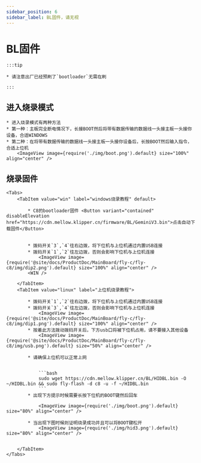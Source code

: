 ```yaml
---
sidebar_position: 6
sidebar_label: BL固件，请无视
---
```



# BL固件

    :::tip

    * 请注意出厂已经预刷了`bootloader`无需在刷

    :::

## 进入烧录模式


    * 进入烧录模式有两种方法
    * 第一种：主板完全断电情况下，长接BOOT然后将带有数据传输的数据线一头接主板一头接你设备，合适WINDOWS
    * 第二种：在将带有数据传输的数据线一头接主板一头接你设备后，长按BOOT然后输入指令，合适上位机
        <ImageView image={require('./img/boot.png').default} size="100%" align="center" />

## 烧录固件
    <Tabs>
        <TabItem value="win" label="windows烧录教程" default>

            * C8的bootloader固件 <Button variant="contained" disableElevation href="https://cdn.mellow.klipper.cn/firmware/BL/GeminiV3.bin">点击自动下载固件</Button>


            * 拨码开关`3`,`4`往右边拨，将下位机与上位机通过内置USB连接
            * 拨码开关`1`,`2`往左边拨，否则会影响下位机与上位机连接
                <ImageView image={require('@site/docs/ProductDoc/MainBoard/fly-c/fly-c8/img/dip2.png').default} size="100%" align="center" />
            <WIN />

        </TabItem>
        <TabItem value="linux" label="上位机烧录教程">

            * 拨码开关`1`,`2`往右边拨，将下位机与上位机通过内置USB连接
            * 拨码开关`3`,`4`往左边拨，否则会影响下位机与上位机连接
                <ImageView image={require('@site/docs/ProductDoc/MainBoard/fly-c/fly-c8/img/dip1.png').default} size="100%" align="center" />
            * 按着此方法拨动拨码开关后，下方usb口将被下位机占用，请不要接入其他设备
                <ImageView image={require('@site/docs/ProductDoc/MainBoard/fly-c/fly-c8/img/usb.png').default} size="50%" align="center" />

            * 请确保上位机可以正常上网


                ```bash
                sudo wget https://cdn.mellow.klipper.cn/BL/HIDBL.bin -O ~/HIDBL.bin && sudo fly-flash -d c8 -u -f ~/HIDBL.bin
                ```
            * 出现下方提示时候需要长按下位机的BOOT键然后回车

                <ImageView image={require('./img/boot.png').default} size="80%" align="center" />

            * 当出现下图时候则证明烧录成功并且可以将BOOT键松开
                <ImageView image={require('./img/hid3.png').default} size="80%" align="center" />


        </TabItem>
    </Tabs>

